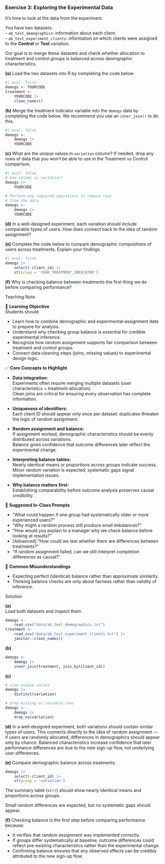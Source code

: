 <!-- question-type: prepare -->
### Exercise 3: Exploring the Experimental Data

It’s time to look at the data from the experiment.

You have two datasets:  
- `ab_test_demographics`: information about each client.  
- `ab_test_experiment_clients`: information on which clients were assigned to the **Control** or **Test** variation.

Our goal is to merge these datasets and check whether allocation to treatment and control groups is balanced across deomgraphic characteristics.

**(a)** Load the two datasets into R by completing the code below:

```r
#| eval: false
demogs <- YOURCODE 
treatment <- 
    YOURCODE |> 
    clean_names()
```

**(b)** Merge the treatment indicator variable into the `demogs` data by completing the code below. We recommend you use an `inner_join()` to do this.

```r
#| eval: false
demogs <- 
    demogs |>
    YOURCODE

```

**(c)** What are the unique values in `variation` column? If needed, drop any rows of data that you won't be able to use in the Treatment vs Control comparison.

```r
#| eval: false
# how values in variation?
demogs |> 
    YOURCODE

# Perform any required operations to remove rows
# from the data
demogs <-
    demogs |> 
    YOURCODE
```

**(d)** In a well-designed experiment, each variation should include comparable types of users. How does connect back to the idea of random assignment?

**(e)** Complete the code below to compare demographic compositions of users across treatments. Explain your findings.

```r
#| eval: false
demogs |> 
    select(-client_id) |> 
    st(group = 'YOUR_TREATMENT_INDICATOR')
```


**(f)** Why is checking balance between treatments the first thing we do before comparing performance?

<!-- BEGIN PROFILE:r-teaching-guide -->
::: {.content-visible when-profile="r-teaching-guide"}

::: {.teaching-block}

::: {.teaching-block-header}
Teaching Note
:::

::: {.teaching-block-body}

🎯 **Learning Objective**  
Students should:  

- Learn how to combine demographic and experimental‐assignment data to prepare for analysis.  
- Understand why checking group balance is essential for credible experimental inference.  
- Recognize how random assignment supports fair comparison between treatment and control groups.  
- Connect data‐cleaning steps (joins, missing values) to experimental design logic.

✅ **Core Concepts to Highlight**

- **Data integration:**  
  Experiments often require merging multiple datasets (user characteristics + treatment allocation).  
  Clean joins are critical for ensuring every observation has complete information.

- **Uniqueness of identifiers:**  
  Each client ID should appear only once per dataset; duplicates threaten the logic of random assignment.

- **Random assignment and balance:**  
  If assignment worked, demographic characteristics should be evenly distributed across variations.  
  Balance gives confidence that outcome differences later reflect the experimental change.

- **Interpreting balance tables:**  
  Nearly identical means or proportions across groups indicate success.  
  Minor random variation is expected; systematic gaps signal implementation issues.

- **Why balance matters first:**  
  Establishing comparability before outcome analysis preserves causal credibility.

💬 **Suggested In-Class Prompts**

- “What could happen if one group had systematically older or more experienced users?”
- “Why might a random process still produce small imbalances?”  
- “How would you explain to a manager why we check balance before looking at results?”
- [Advanced] "How could we test whether there are differences between treatments?"
- “If random assignment failed, can we still interpret completion differences as causal?”

📌 **Common Misunderstandings**

- Expecting perfect (identical) balance rather than approximate similarity.  
- Thinking balance checks are only about fairness rather than validity of inference.  


:::

:::

:::
<!-- END PROFILE:r-teaching-guide -->

<!-- BEGIN PROFILE:r-solutions -->
::: {.content-visible when-profile="r-solutions" when-profile="r-teaching-guide"}

::: {.solution-block}

::: {.solution-block-header}
Solution
:::

::: {.solution-block-body}

**(a)**  
Load both datasets and inspect them.

```r
demogs <- 
    read_csv("data/ab_test_demographics.txt")
treatment <- 
    read_csv("data/ab_test_experiment_clients.txt") |> 
    janitor::clean_names()
```

**(b)** 

```r
demogs <- 
    demogs |>
    inner_join(treatment, join_by(client_id))
```

**(c)**

```r
# view unique values
demogs |> 
    distinct(variation)

# drop missing or unusable rows
demogs <- 
    demogs |> 
    drop_na(variation)
```

**(d)** 
In a well-designed experiment, both variations should contain similar types of users.
This connects directly to the idea of random assignment — if users are randomly allocated, differences in demographics should appear only by chance.
Balanced characteristics increase confidence that later performance differences are due to the new sign-up flow, not underlying user differences.

**(e)** 
Compare demographic balance across treatments.

```r
demogs |> 
    select(-client_id) |> 
    st(group = 'variation')
```

The summary table (`st()`) should show nearly identical means and proportions across groups.

Small random differences are expected, but no systematic gaps should appear.

**(f)**
Checking balance is the first step before comparing performance because:

- It verifies that random assignment was implemented correctly.
- If groups differ systematically at baseline, outcome differences could reflect pre-existing characteristics rather than the experimental change.
- Confirming balance ensures that any observed effects can be credibly attributed to the new sign-up flow.
:::

:::

:::
<!-- END PROFILE:r-solutions -->